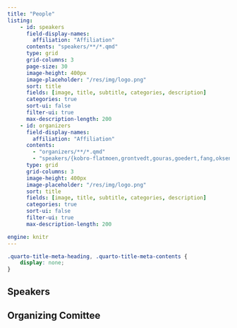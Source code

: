 ```yaml
---
title: "People"
listing:
    - id: speakers
      field-display-names:
        affiliation: "Affiliation"
      contents: "speakers/**/*.qmd"
      type: grid
      grid-columns: 3
      page-size: 30
      image-height: 400px
      image-placeholder: "/res/img/logo.png"
      sort: title
      fields: [image, title, subtitle, categories, description]
      categories: true
      sort-ui: false
      filter-ui: true
      max-description-length: 200
    - id: organizers
      field-display-names:
        affiliation: "Affiliation"
      contents: 
        - "organizers/**/*.qmd"
        - "speakers/{kobro-flatmoen,grontvedt,gouras,goedert,fang,oksengard}/index.qmd"
      type: grid
      grid-columns: 3
      image-height: 400px
      image-placeholder: "/res/img/logo.png"
      sort: title
      fields: [image, title, subtitle, categories, description]
      categories: true
      sort-ui: false
      filter-ui: true
      max-description-length: 200

engine: knitr
---
```


```css
.quarto-title-meta-heading, .quarto-title-meta-contents {
    display: none;
}
```

## Speakers

:::{#speakers}
:::

## Organizing Comittee

:::{#organizers}
:::
